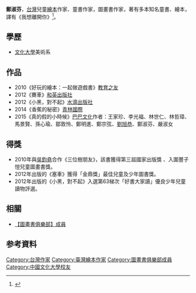 {{Infobox Artist
| bgcolour      = 
| name          = 鄭淑芬
| image         = 
| imagesize     = 
| caption       = 
| birthname     = 
| birthdate     = 
| location      = {{TWN}}
| deathdate     = 
| deathplace    = 
| field         = 繪本
| training      = [[文化大學|文化大學]]美術系
| movement      = 
| works         = 
| patrons       = 
| awards        = 
}}

'''鄭淑芬'''，[[台灣|台灣]]兒童[[繪本|繪本]]作家、童書作家，圖畫書作家，著有多本知名童書、繪本，譯有《我想離開你》<ref>{{Cite web |url=http://www.cna.com.tw/proj_goodbook/1831.aspx |title=中央社即時新聞-每週好書讀-我想離開你 |accessdate=2017-12-19 |archive-date=2017-12-22 |archive-url=https://web.archive.org/web/20171222051236/http://www.cna.com.tw/proj_goodbook/1831.aspx |dead-url=no }}</ref>。

== 學歷 ==
*[[文化大學|文化大學]]美術系

== 作品 ==
*2010《好玩的繪本：一起做遊戲書》[[教育之友|教育之友]]
*2012《賽車》[[和英出版社|和英出版社]]
*2012《小黑，對不起》[[水滴出版社|水滴出版社]]
*2014《香蕉的秘密》[[青林國際|青林國際]]
*2015《真的假的小時候》[[巴巴文化|巴巴文化]]作者：王家珍、李光福、林世仁、林哲璋、馬景賢、孫心瑜、鄒敦怜、鄭明進、鄭宗弦、[[劉旭恭|劉旭恭]]、鄭淑芬、嚴淑女

== 得獎 ==
*2010年與[[吳鈞堯|吳鈞堯]]合作《三位樹朋友》，該書獲得第三屆國家出版獎 、入圍豐子愷兒童圖畫書獎。
*2012年出版的《塞車》獲得「金鼎獎」最佳兒童及少年圖書獎。
*2012年出版的《小黑，對不起》入選第63梯次「好書大家讀」優良少年兒童讀物評選。

== 相關 ==
*[[:Category:圖畫書俱樂部成員|【圖畫書俱樂部】成員]]

== 参考資料 ==
{{Reflist}}

{{DEFAULTSORT:Z}}
[[Category:台灣作家|Category:台灣作家]]
[[Category:臺灣繪本作家|Category:臺灣繪本作家]]
[[Category:圖畫書俱樂部成員|Category:圖畫書俱樂部成員]]
[[Category:中國文化大學校友|Category:中國文化大學校友]]